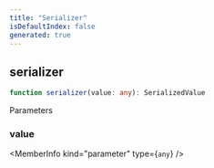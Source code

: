 ```yaml
---
title: "Serializer"
isDefaultIndex: false
generated: true
---
```



<!-- This file was generated from the CommandKit source. Do not modify. Instead, re-run the "docgen" script -->


## serializer

<GenerationInfo sourceFile="packages/commandkit/src/kv/serde.ts" sourceLine="8" packageName="commandkit" />



```ts title="Signature"
function serializer(value: any): SerializedValue
```
Parameters

### value

<MemberInfo kind="parameter" type={`any`} />

